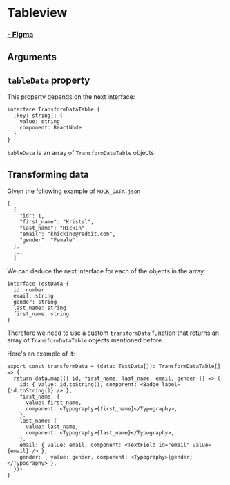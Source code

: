 
<Meta of={TableViewStories} />

# Tableview

### [- Figma](https://www.figma.com/file/jT69LhIFVmKzyWtOVBrLf7/Travit's-components?type=design&node-id=301-111431&mode=design&t=1toTGSnHcpAyI3Om-0)

<Canvas of={TableViewStories.Default} />

## Arguments

<Controls />

## `tableData` property

This property depends on the next interface:

```
interface TransformDataTable {
  [key: string]: {
    value: string
    component: ReactNode
  }
}
```

`tableData` is an array of `TransformDataTable` objects.

## Transforming data

Given the following example of `MOCK_DATA.json`

```
[
  {
    "id": 1,
    "first_name": "Kristel",
    "last_name": "Hickin",
    "email": "khickin0@reddit.com",
    "gender": "Female"
  },
  ...
  ]

```

We can deduce the next interface for each of the objects in the array:

```
interface TestData {
  id: number
  email: string
  gender: string
  last_name: string
  first_name: string
}
```

Therefore we need to use a custom `transformData` function that returns an array of `TransformDataTable` objects mentioned before.

Here's an example of it:

```
export const transformData = (data: TestData[]): TransformDataTable[] => {
  return data.map(({ id, first_name, last_name, email, gender }) => ({
    id: { value: id.toString(), component: <Badge label={id.toString()} /> },
    first_name: {
      value: first_name,
      component: <Typography>{first_name}</Typography>,
    },
    last_name: {
      value: last_name,
      component: <Typography>{last_name}</Typography>,
    },
    email: { value: email, component: <TextField id="email" value={email} /> },
    gender: { value: gender, component: <Typography>{gender}</Typography> },
  }))
}
```
